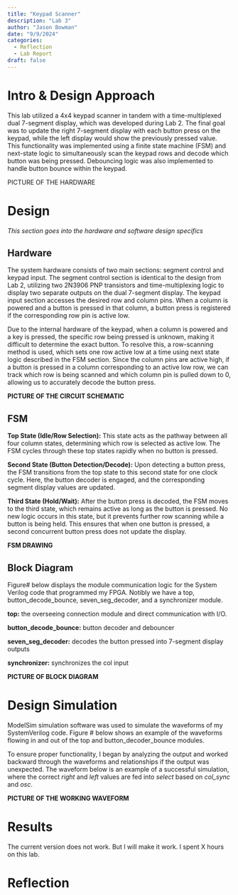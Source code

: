 ```yaml
---
title: "Keypad Scanner"
description: "Lab 3"
author: "Jason Bowman"
date: "9/9/2024"
categories:
  - Reflection
  - Lab Report
draft: false
---
```

# Intro & Design Approach
This lab utilized a 4x4 keypad scanner in tandem with a time-multiplexed dual 7-segment display, which was developed during Lab 2. The final goal was to update the right 7-segment display with each button press on the keypad, while the left display would show the previously pressed value. This functionality was implemented using a finite state machine (FSM) and next-state logic to simultaneously scan the keypad rows and decode which button was being pressed. Debouncing logic was also implemented to handle button bounce within the keypad.

PICTURE OF THE HARDWARE

# Design
*This section goes into the hardware and software design specifics*

## Hardware
The system hardware consists of two main sections: segment control and keypad input. The segment control section is identical to the design from Lab 2, utilizing two 2N3906 PNP transistors and time-multiplexing logic to display two separate outputs on the dual 7-segment display. The keypad input section accesses the desired row and column pins. When a column is powered and a button is pressed in that column, a button press is registered if the corresponding row pin is active low.

Due to the internal hardware of the keypad, when a column is powered and a key is pressed, the specific row being pressed is unknown, making it difficult to determine the exact button. To resolve this, a row-scanning method is used, which sets one row active low at a time using next state logic described in the FSM section. Since the column pins are active high, if a button is pressed in a column corresponding to an active low row, we can track which row is being scanned and which column pin is pulled down to 0, allowing us to accurately decode the button press.

**PICTURE OF THE CIRCUIT SCHEMATIC**

## FSM
**Top State (Idle/Row Selection):** This state acts as the pathway between all four column states, determining which row is selected as active low. The FSM cycles through these top states rapidly when no button is pressed.

**Second State (Button Detection/Decode):** Upon detecting a button press, the FSM transitions from the top state to this second state for one clock cycle. Here, the button decoder is engaged, and the corresponding segment display values are updated.

**Third State (Hold/Wait):** After the button press is decoded, the FSM moves to the third state, which remains active as long as the button is pressed. No new logic occurs in this state, but it prevents further row scanning while a button is being held. This ensures that when one button is pressed, a second concurrent button press does not update the display.

**FSM DRAWING**

## Block Diagram
Figure# below displays the module communication logic for the System Verilog code that programmed my FPGA. Notibly we have a top, button_decode_bounce, seven_seg_decoder, and a synchronizer module.

**top:** the overseeing connection module and direct communication with I/O.

**button_decode_bounce:** button decoder and debouncer

**seven_seg_decoder:** decodes the button pressed into 7-segment display outputs

**synchronizer:** synchronizes the col input

**PICTURE OF BLOCK DIAGRAM**

# Design Simulation
ModelSim simulation software was used to simulate the waveforms of my SystemVerilog code. Figure # below shows an example of the waveforms flowing in and out of the top and button_decoder_bounce modules.

To ensure proper functionality, I began by analyzing the output and worked backward through the waveforms and relationships if the output was unexpected. The waveform below is an example of a successful simulation, where the correct *right* and *left* values are fed into *select* based on *col_sync* and *osc*.

**PICTURE OF THE WORKING WAVEFORM**

# Results
The current version does not work. But I will make it work. I spent X hours on this lab.

# Reflection

